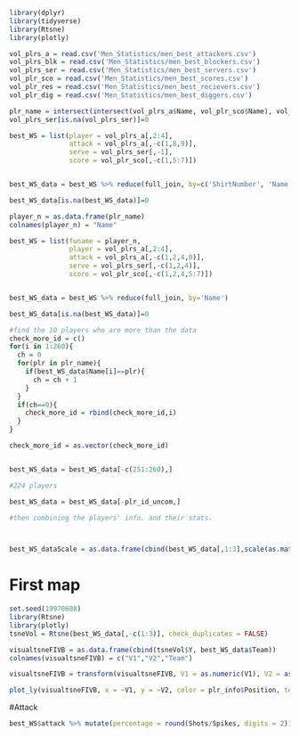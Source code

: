```r
library(dplyr)
library(tidyverse)
library(Rtsne)
library(plotly)
```

```r
vol_plrs_a = read.csv('Men_Statistics/men_best_attackers.csv')
vol_plrs_blk = read.csv('Men_Statistics/men_best_blockers.csv')
vol_plrs_ser = read.csv('Men_Statistics/men_best_servers.csv')
vol_plr_sco = read.csv('Men_Statistics/men_best_scores.csv')
vol_plr_res = read.csv('Men_Statistics/men_best_recievers.csv')
vol_plr_dig = read.csv('Men_Statistics/men_best_diggers.csv')
```

```r
plr_name = intersect(intersect(vol_plrs_a$Name, vol_plr_sco$Name), vol_plrs_ser$Name)
vol_plrs_ser[is.na(vol_plrs_ser)]=0
```

```r

best_WS = list(player = vol_plrs_a[,2:4],
               attack = vol_plrs_a[,-c(1,8,9)],
               serve = vol_plrs_ser[,-1],
               score = vol_plr_sco[,-c(1,5:7)])


best_WS_data = best_WS %>% reduce(full_join, by=c('ShirtNumber', 'Name', 'Team'))

best_WS_data[is.na(best_WS_data)]=0
```

```r
player_n = as.data.frame(plr_name)
colnames(player_n) = "Name"

best_WS = list(funame = player_n,
               player = vol_plrs_a[,2:4],
               attack = vol_plrs_a[,-c(1,2,4,8)],
               serve = vol_plrs_ser[,-c(1,2,4)],
               score = vol_plr_sco[,-c(1,2,4,5:7)])


best_WS_data = best_WS %>% reduce(full_join, by='Name')

best_WS_data[is.na(best_WS_data)]=0

```

```r
#find the 10 players who are more than the data 
check_more_id = c()
for(i in 1:260){
  ch = 0
  for(plr in plr_name){
    if(best_WS_data$Name[i]==plr){
      ch = ch + 1
    }
  }
  if(ch==0){
    check_more_id = rbind(check_more_id,i)
  }
}

check_more_id = as.vector(check_more_id)


best_WS_data = best_WS_data[-c(251:260),]
```

```r
#224 players

best_WS_data = best_WS_data[-plr_id_uncom,]

#then combining the players' info. and their stats.




```

```r
best_WS_dataScale = as.data.frame(cbind(best_WS_data[,1:3],scale(as.matrix(best_WS_data[,4:13]))))
```

# First map

```r
set.seed(19970608)
library(Rtsne)
library(plotly)
tsneVol = Rtsne(best_WS_data[,-c(1:3)], check_duplicates = FALSE)

visualtsneFIVB = as.data.frame(cbind(tsneVol$Y, best_WS_data$Team))
colnames(visualtsneFIVB) = c("V1","V2","Team")

visualtsneFIVB = transform(visualtsneFIVB, V1 = as.numeric(V1), V2 = as.numeric(V2))

plot_ly(visualtsneFIVB, x = ~V1, y = ~V2, color = plr_info$Position, text = best_WS_data$Name)

```

#Attack

```r
best_WS$attack %>% mutate(percentage = round(Shots/Spikes, digits = 2))

```